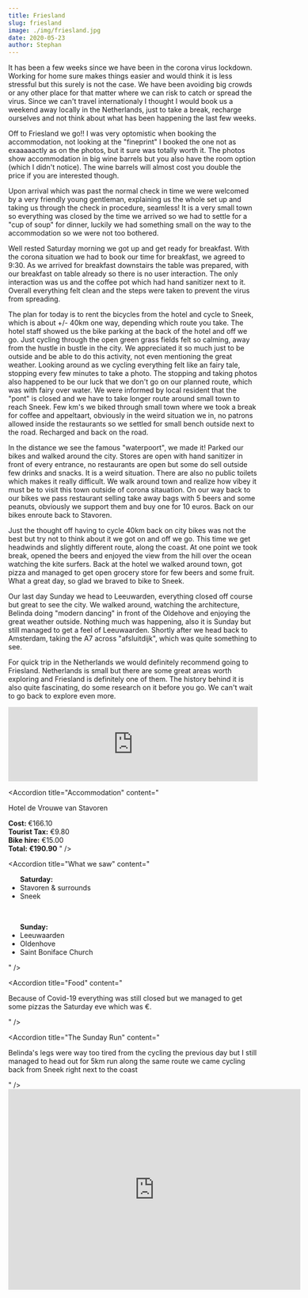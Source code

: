 ```yaml
---
title: Friesland
slug: friesland
image: ./img/friesland.jpg
date: 2020-05-23
author: Stephan
---
```



It has been a few weeks since we have been in the corona virus lockdown. Working for home sure makes things easier and would think it is less stressful but this surely is not the case. We have been avoiding big crowds or any other place for that matter where we can risk to catch or spread the virus. Since we can't travel internationaly I thought I would book us a weekend away locally in the Netherlands, just to take a break, recharge ourselves and not think about what has been happening the last few weeks.

Off to Friesland we go!! I was very optomistic when booking the accommodation, not looking at the "fineprint" I booked the one not as exaaaaactly as on the photos, but it sure was totally worth it. The photos show accommodation in big wine barrels but you also have the room option (which I didn't notice). The wine barrels will almost cost you double the price if you are interested though.

Upon arrival which was past the normal check in time we were welcomed by a very friendly young gentleman, explaining us the whole set up and taking us through the check in procedure, seamless! It is a very small town so everything was closed by the time we arrived so we had to settle for a "cup of soup" for dinner, luckily we had something small on the way to the accommodation so we were not too bothered.

Well rested Saturday morning we got up and get ready for breakfast. With the corona situation we had to book our time for breakfast, we agreed to 9:30. As we arrived for breakfast downstairs the table was prepared, with our breakfast on table already so there is no user interaction. The only interaction was us and the coffee pot which had hand sanitizer next to it. Overall everything felt clean and the steps were taken to prevent the virus from spreading.

The plan for today is to rent the bicycles from the hotel and cycle to Sneek, which is about +/- 40km one way, depending which route you take. The hotel staff showed us the bike parking at the back of the hotel and off we go. Just cycling through the open green grass fields felt so calming, away from the hustle in bustle in the city. We appreciated it so much just to be outside and be able to do this activity, not even mentioning the great weather. Looking around as we cycling everything felt like an fairy tale, stopping every few minutes to take a photo. The stopping and taking photos also happened to be our luck that we don't go on our planned route, which was with fairy over water. We were informed by local resident that the "pont" is closed and we have to take longer route around small town to reach Sneek. Few km's we biked through small town where we took a break for coffee and appeltaart, obviously in the weird situation we in, no patrons allowed inside the restaurants so we settled for small bench outside next to the road. Recharged and back on the road.

In the distance we see the famous "waterpoort", we made it! Parked our bikes and walked around the city. Stores are open with hand sanitizer in front of every entrance, no restaurants are open but some do sell outside few drinks and snacks. It is a weird situation. There are also no public toilets which makes it really difficult. We walk around town and realize how vibey it must be to visit this town outside of corona sitauation. On our way back to our bikes we pass restaurant selling take away bags with 5 beers and some peanuts, obviously we support them and buy one for 10 euros. Back on our bikes enroute back to Stavoren.

Just the thought off having to cycle 40km back on city bikes was not the best but try not to think about it we got on and off we go. This time we get headwinds and slightly different route, along the coast. At one point we took break, opened the beers and enjoyed the view from the hill over the ocean watching the kite surfers. Back at the hotel we walked around town, got pizza and managed to get open grocery store for few beers and some fruit. What a great day, so glad we braved to bike to Sneek.

Our last day Sunday we head to Leeuwarden, everything closed off course but great to see the city. We walked around, watching the architecture, Belinda doing "modern dancing" in front of the Oldehove and enjoying the great weather outside. Nothing much was happening, also it is Sunday but still managed to get a feel of Leeuwaarden. Shortly after we head back to Amsterdam, taking the A7 across "afsluitdijk", which was quite something to see.

For quick trip in the Netherlands we would definitely recommend going to Friesland. Netherlands is small but there are some great areas worth exploring and Friesland is definitely one of them. The history behind it is also quite fascinating, do some research on it before you go. We can't wait to go back to explore even more.

<div className="post-video">
  <iframe
    width="100%"
    height="auto"
    src="https://www.youtube.com/embed/dd5Mear9BpQ"
    frameborder="0"
    allow="accelerometer; autoplay; encrypted-media; gyroscope; picture-in-picture"
    allowfullscreen
  ></iframe>
</div>

<Accordion
  title="Accommodation"
  content="
<p>Hotel de Vrouwe van Stavoren</p>
<p>
<strong>Cost: </strong>€166.10</br>
<strong>Tourist Tax:</strong> €9.80</br>
<strong>Bike hire:</strong> €15.00</br>
<strong>Total: €190.90</strong>
"
/>
<Accordion
  title="Travel"
  content="
<p>Snappcar</p>
<p>
<strong>Cost:</strong> €140.62</br>
<strong>Fuel:</strong> €39.71</br>
<strong>Total:€178.33</strong>
"
/>

<Accordion
  title="What we saw"
  content="
  <ul>
  <strong>Saturday:</strong>
  <li>Stavoren & surrounds</li>
  <li>Sneek</li>
  </ul></br>
  <ul>
  <strong>Sunday:</strong>
  <li>Leeuwaarden</li>
  <li>Oldenhove</li>
  <li>Saint Boniface Church</li>
  </ul>
"
/>

<Accordion
  title="Food"
  content="
<p>Because of Covid-19 everything was still closed but we managed to get some pizzas the Saturday eve which was €. </p>
"
/>

<Accordion
  title="The Sunday Run"
  content="
  <p>Belinda's legs were way too tired from the cycling the previous day but I still managed to head out for 5km run along the same route we came cycling back from Sneek right next to the coast</p>
"
/>

<div className="post-video">
  <iframe
    height="405"
    width="590"
    frameborder="0"
    allowtransparency="true"
    scrolling="yes"
    src="https://www.strava.com/activities/3463694727/embed/a690db0e78e481cafeef06e9ed9481a3c4d9858c"
  ></iframe>
</div>
